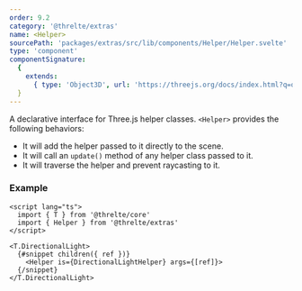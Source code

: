 ```yaml
---
order: 9.2
category: '@threlte/extras'
name: <Helper>
sourcePath: 'packages/extras/src/lib/components/Helper/Helper.svelte'
type: 'component'
componentSignature:
  {
    extends:
      { type: 'Object3D', url: 'https://threejs.org/docs/index.html?q=objec#api/en/core/Object3D' }
  }
---
```


A declarative interface for Three.js helper classes. `<Helper>` provides the following behaviors:

- It will add the helper passed to it directly to the scene.
- It will call an `update()` method of any helper class passed to it.
- It will traverse the helper and prevent raycasting to it.

### Example

```svelte
<script lang="ts">
  import { T } from '@threlte/core'
  import { Helper } from '@threlte/extras'
</script>

<T.DirectionalLight>
  {#snippet children({ ref })}
    <Helper is={DirectionalLightHelper} args={[ref]}>
  {/snippet}
</T.DirectionalLight>
```
